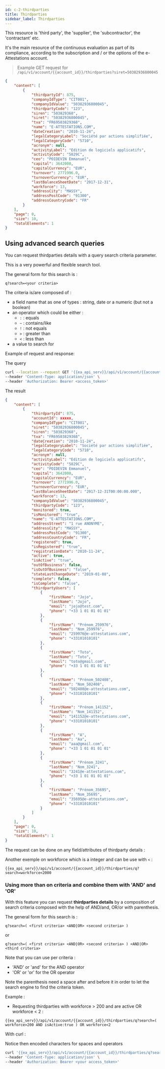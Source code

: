 ```yaml
---
id: c-2-thirdparties
title: Thirdparties
sidebar_label: Thirdparties
---
```


This resource is 'third party', the 'supplier', the 'subcontractor', the 'contractant' etc. 

It's the main resource of the continuous evaluation as part of its compliance, according to the subscription and / or the options of the e-Attestations account.

> Example GET request for `/api/v1/account/{{account_id}}/thirdparties?siret=50382936800045`

```json
{
    "content": [
        {
            "thirdpartyId": 875,
            "companyIdType": "CIT001",
            "companyIdValue": "50382936800045",
            "thirdpartyCode": "123",
            "siren": "503829368",
            "siret": "50382936800045",
            "tva": "FR69503829368",
            "name": "E-ATTESTATIONS.COM",
            "dateCreation": "2010-11-24",
            "legalCategoryLabel": "Société par actions simplifiée",
            "legalCategoryCode": "5710",
            "acronym": null,
            "activityLabel": "Edition de logiciels applicatifs",
            "activityCode": "5829C",
            "ceo": "POIDEVIN Emmanuel",
            "capital": 3642000,
            "capitalCurrency": "EUR",
            "turnover": 2771996.0,
            "turnoverCurrency": "EUR",
            "lastBalanceSheetDate": "2017-12-31",
            "workforce": 13,
            "addressCity": "MASSY",
            "addressPostCode": "91300",
            "addressCountryCode": "FR"
        }
    ],
    "page": 0,
    "size": 10,
    "totalElements": 1
}
```

## Using advanced search queries

You can request thirdparties details with a query search criteria parameter.

This is a very powerful and flexible search tool.


The general form for this search is :

`q?search=<your criteria>`


The criteria is/are composed of :

- a field name that as one of types : string, date or a numeric (but not a boolean)
- an operator which could be either :
    * `:` : equals
    * `~` : contains/like
    * `!` : not equals
    * `>` : greater than
    * `<` : less than
- a value to search for


Example of request and response:

The query

```sh
curl --location --request GET '{{ea_api_serv}}/api/v1/account/{{account_id}}/thirdparties/q?search=name~ATTESTATIONS' \
--header 'Content-Type: application/json' \
--header 'Authorization: Bearer <access_token>'
```

The result

```json
{
    "content": [
        {
            "thirdpartyId": 875,
            "accountId": xxxxx,
            "companyIdType": "CIT001",
            "siret": "50382936800045",
            "siren": "503829368",
            "tva": "FR69503829368",
            "dateCreation": "2010-11-24",
            "legalCategoryLabel": "Société par actions simplifiée",
            "legalCategoryCode": "5710",
            "acronym": null,
            "activityLabel": "Edition de logiciels applicatifs",
            "activityCode": "5829C",
            "ceo": "POIDEVIN Emmanuel",
            "capital": 3642000,
            "capitalCurrency": "EUR",
            "turnover": 2771996.0,
            "turnoverCurrency": "EUR",
            "lastBalanceSheetDate": "2017-12-31T00:00:00.000",
            "workforce": 13,
            "companyIdValue": "50382936800045",
            "thirdpartyCode": "123",
            "monitored": true,
            "isMonitored": "true",
            "name": "E-ATTESTATIONS.COM",
            "addressStreet": "1 rue ANONYME",
            "addressCity": "MASSY",
            "addressPostCode": "91300",
            "addressCountryCode": "FR",
            "registered": true,
            "isRegistered": "true",
            "registrationDate": "2010-11-24",
            "active": true,
            "isActive": "true",
            "outOfBusiness": false,
            "isOutOfBusiness": "false",
            "stateLastChangeDate": "2019-01-08",
            "complete": false,
            "isComplete": "false",
            "thirdpartyUsers": [
                {
                    "firstName": "Jojo",
                    "lastName": "Jojo",
                    "email": "jojo@test.com",
                    "phone": "+33 1 01 01 01 01"
                },
                {
                    "firstName": "Prénom_259976",
                    "lastName": "Nom_259976",
                    "email": "259976@e-attestations.com",
                    "phone": "+33101010101"
                },
                {
                    "firstName": "Toto",
                    "lastName": "Toto",
                    "email": "toto@gmail.com",
                    "phone": "+33 1 01 01 01 01"
                },
                {
                    "firstName": "Prénom_502408",
                    "lastName": "Nom_502408",
                    "email": "502408@e-attestations.com",
                    "phone": "+33101010101"
                },
                {
                    "firstName": "Prénom_141152",
                    "lastName": "Nom_141152",
                    "email": "141152@e-attestations.com",
                    "phone": "+33101010101"
                },
                {
                    "firstName": "A",
                    "lastName": "Aa",
                    "email": "aaa@gmail.com",
                    "phone": "+33 1 01 01 01 01"
                },
                {
                    "firstName": "Prénom_3241",
                    "lastName": "Nom_3241",
                    "email": "3241@e-attestations.com",
                    "phone": "+33 1 01 01 01 01"
                },
                {
                    "firstName": "Prénom_35695",
                    "lastName": "Nom_35695",
                    "email": "35695@e-attestations.com",
                    "phone": "+33101010101"
                }
            ]
        }
    ],
    "page": 0,
    "size": 10,
    "totalElements": 1
}
```

The request can be done on any field/attributes of thirdparty details :

Another exemple on workforce which is a integer and can be use with `<` : 

```http
{{ea_api_serv}}/api/v1/account/{{account_id}}/thirdparties/q?search=workforce<2000
```


### Using more than on criteria and combine them with 'AND' and 'OR'

With this feature you can request **thirdparties details** by a composition of search criteria composed with the help of AND/and, OR/or with parenthesis.

The general form for this search is :

`q?search=( <first criteria> <AND|OR> <second criteria> )`

or 

`q?search=( <first criteria> <AND|OR> <second criteria> ) <AND|OR> <third criteria>`


Note that you can use per criteria :

- 'AND' or 'and' for the AND operator
- 'OR' or 'or' for the OR operator


Note the parenthesis need a space after and before it in order to let the search engine to find the criteria token.

Example : 

- Requesting thirdparties with workforce > 200 and are active OR workforce < 2 :

```http
{{ea_api_serv}}/api/v1/account/{{account_id}}/thirdparties/q?search=( workforce>200 AND isActive:true ) OR workforce<2
```

With curl :

Notice then encoded characters for spaces and operators

```sh
curl '{{ea_api_serv}}/api/v1/account/{{account_id}}/thirdparties/q?search=(%20workforce%3E200%20AND%20isActive:true%20)%20OR%20workforce%3C2' \
--header 'Content-Type: application/json' \
--header 'Authorization: Bearer <your access_token>'
```

